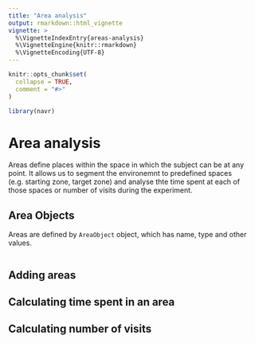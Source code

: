 ```yaml
---
title: "Area analysis"
output: rmarkdown::html_vignette
vignette: >
  %\VignetteIndexEntry{areas-analysis}
  %\VignetteEngine{knitr::rmarkdown}
  %\VignetteEncoding{UTF-8}
---
```


```r
knitr::opts_chunk$set(
  collapse = TRUE,
  comment = "#>"
)
```

```r
library(navr)
```

# Area analysis

Areas define places within the space in which the subject can be at any point. It allows us to segment the environemnt to predefined spaces (e.g. starting zone, target zone) and analyse thte time spent at each of those spaces or number of visits during the experiment.

## Area Objects

Areas are defined by `AreaObject` object, which has name, type and other values. 

```r

```

## Adding areas

## Calculating time spent in an area

## Calculating number of visits

